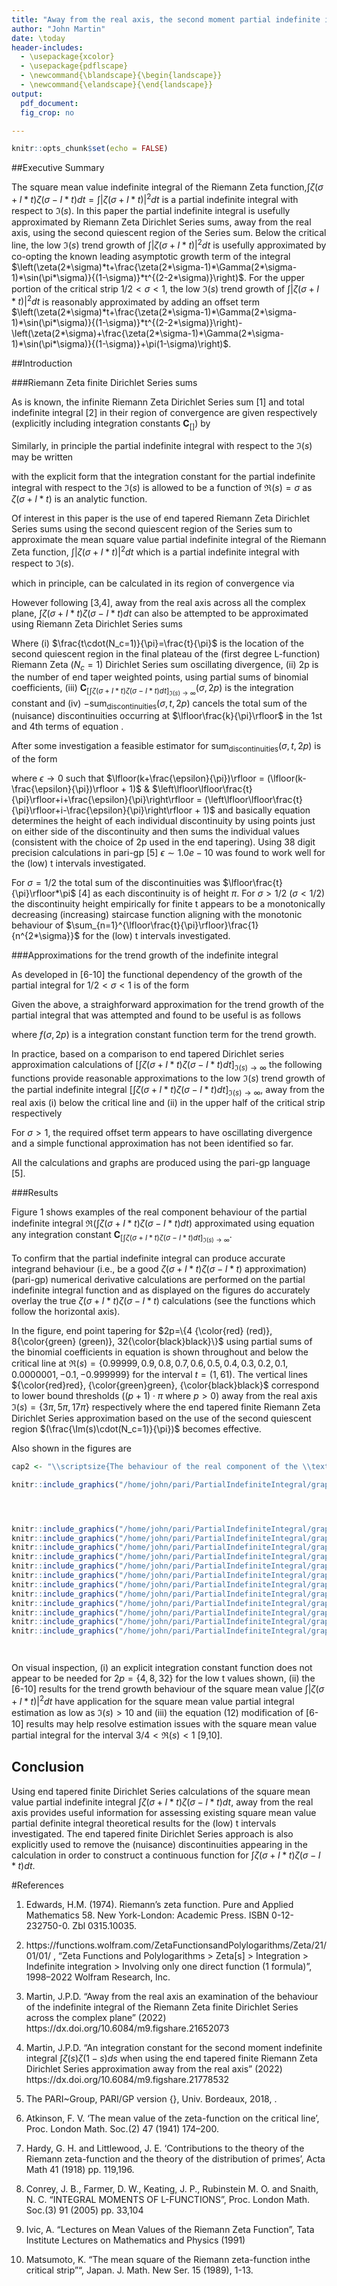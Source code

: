 ```yaml
---
title: "Away from the real axis, the second moment partial indefinite integral $\\int \\zeta(\\sigma+I*t)\\zeta(\\sigma-I*t) dt$ of $\\Im(s)$ behaviour using the end tapered finite Riemann Zeta Dirichlet Series approximation."
author: "John Martin"
date: \today
header-includes:  
  - \usepackage{xcolor}
  - \usepackage{pdflscape}
  - \newcommand{\blandscape}{\begin{landscape}}
  - \newcommand{\elandscape}{\end{landscape}}
output:
  pdf_document:
  fig_crop: no

---
```

  
  ```r
knitr::opts_chunk$set(echo = FALSE)

```

<!-- https://stackoverflow.com/questions/41655383/r-markdown-similar-feature-to-newcommand-in-latex/41664105 -->
  \newcommand{\mychi}{\raisebox{0pt}[1ex][1ex]{$\chi$}}


##Executive Summary

The square mean value indefinite integral of the Riemann Zeta function,$\int \zeta(\sigma+I*t)\zeta(\sigma-I*t) dt=\int |\zeta(\sigma+I*t)|^2 dt$ is a partial indefinite integral with respect to $\Im(s)$. In this paper the partial indefinite integral is usefully approximated by \textbf{end tapered} Riemann Zeta Dirichlet Series sums, away from the real axis, using the second quiescent region of the Series sum. Below the critical line, the low $\Im(s)$ trend growth of $\int |\zeta(\sigma+I*t)|^2 dt$ is usefully approximated by co-opting the known leading asymptotic growth term of the \textbf{definite} integral $\left(\zeta(2*\sigma)*t+\frac{\zeta(2*\sigma-1)*\Gamma(2*\sigma-1)*\sin(\pi*\sigma)}{(1-\sigma)}*t^{(2-2*\sigma)}\right)$. For the upper portion of the critical strip $1/2 < \sigma < 1$, the low $\Im(s)$ trend growth of $\int |\zeta(\sigma+I*t)|^2 dt$ is reasonably approximated by adding an offset term $\left(\zeta(2*\sigma)*t+\frac{\zeta(2*\sigma-1)*\Gamma(2*\sigma-1)*\sin(\pi*\sigma)}{(1-\sigma)}*t^{(2-2*\sigma)}\right)-\left(\zeta(2*\sigma)+\frac{\zeta(2*\sigma-1)*\Gamma(2*\sigma-1)*\sin(\pi*\sigma)}{(1-\sigma)}+\pi(1-\sigma)\right)$.




##Introduction

###Riemann Zeta finite Dirichlet Series sums

As is known, the infinite Riemann Zeta Dirichlet Series sum [1] and total indefinite integral [2] in their region of convergence are given respectively (explicitly including integration constants $\textbf{C}_{[]}$) by

\begin{align}
\zeta(s) &= \sum_{k=1}^{\infty}\left(\frac{1}{k^s}\right), \qquad \qquad \qquad \qquad \Re(s) > 1   \label {eq:infseries} \\
\int \zeta(s)~ds &= s + \sum_{k=2}^{\infty}\left(\frac{1}{-log(k) \cdot k^s}\right) + \textbf{C}_{[\int \zeta(s)~ds]}, \qquad \Re(s) > 1   \label {eq:infindefiniteintegral} 
\end{align}

Similarly, in principle the partial indefinite integral with respect to the $\Im(s)$ may be written

\begin{align}
\int \zeta(\sigma+I*t)~dt &= t + \sum_{k=2}^{\infty}\left(\frac{1}{-I*log(k) \cdot k^s}\right) + \textbf{C}_{[\int \zeta(\sigma+I*t)~dt]}(\sigma), \qquad \Re(s) > 1   \label {eq:partialinfindefiniteintegral} 
\end{align}

with the explicit form that the integration constant for the partial indefinite integral with respect to the $\Im(s)$ is allowed to be a function of $\Re(s)=\sigma$ as $\zeta(\sigma+I*t)$ is an analytic function.

Of interest in this paper is the use of end tapered \textbf{end tapered} Riemann Zeta Dirichlet Series sums using the second quiescent region of the Series sum to approximate the mean square value partial indefinite integral of the Riemann Zeta function, $\int |\zeta(\sigma+I*t)|^2 dt$ which is a partial indefinite integral with respect to $\Im(s)$.

\begin{equation}
\int |\zeta(\sigma+I*t)|^2 dt = \int \zeta(\sigma+I*t)\zeta(\sigma-I*t) dt
\end{equation}

which in principle, can be calculated in its region of convergence via

\begin{align}
\left[\int \zeta(\sigma+I*t)\zeta(\sigma-I*t)~dt\right]_{\Re(s) > 1} &= \int \left[\sum_{k=1}^{\infty}\left(\frac{1}{k^{(\sigma+I*t)}}\right)\sum_{n=1}^{\infty}\left(\frac{1}{n^{(\sigma-I*t)}}\right)\right] dt, \qquad  \Re(s) > 1   \label {eq:2ndmoment_indefiniteintegral} \\
&= t*\sum_{k=1}^{\infty}\left(\frac{1}{k^{(2*\sigma)}}\right) + \sum_{k=2}^{\infty}\left(\frac{1}{-I*log(k)\cdot k^{(\sigma+I*t)}}\right) + \sum_{n=2}^{\infty}\left(\frac{1}{I*log(n)\cdot n^{(\sigma-I*t)}}\right) \nonumber \\
&+ \sum_{k=2}^{\infty}\sum_{n=2}^{\infty}\left(\frac{\delta(n \ne k)}{(-I*log(k)+I*log(n))\cdot k^{(\sigma+I*t)} n^{(\sigma-I*t)}}\right) \nonumber \\ &+ \textbf{C}_{[\int \zeta(\sigma+I*t)\zeta(\sigma-I*t)~dt]_{\Re(s) > 1}}(\sigma), \qquad \Re(s) > 1   \label {eq:2ndmoment_partialindefiniteintegralexpanded2}
\end{align}

However following [3,4], away from the real axis across all the complex plane, $\int \zeta(\sigma+I*t)\zeta(\sigma-I*t) dt$ can also be attempted to be approximated using \textbf{end tapered} Riemann Zeta Dirichlet Series sums

\begingroup
\allowdisplaybreaks
\begin{flalign}
&\left[\int \zeta(\sigma+I*t)\zeta(\sigma-I*t) dt\right]_{\Im(s) \rightarrow \infty} \nonumber \\ \nonumber \\
&\approx t*\left[\sum_{k=1}^{\left(\lfloor\frac{t}{\pi}\rfloor-p\right)}\left(\frac{1}{k^{(2*\sigma)}}\right) +
\sum_{i=\left(-p+1\right)}^{p}\frac{\left(\frac{1}{2^{2p}} \left( 2^{2p}-\sum_{k=1}^{i+p}\binom{2p}{2p-k}\right)\right)^2}{(\lfloor\frac{t}{\pi}\rfloor+i)^{(2*\sigma)}} \right] \nonumber \\ 
&+ \left[\sum_{k=2}^{\left(\lfloor\frac{t}{\pi}\rfloor-p\right)}\left(\frac{1}{-I*log(k)\cdot k^{(\sigma+I*t)}}\right) +
\sum_{i=\left(-p+1\right)}^{p}\frac{\frac{1}{2^{2p}} \left( 2^{2p}-\sum_{k=1}^{i+p}\binom{2p}{2p-k}\right)}{-I*log(\lfloor\frac{t}{\pi}\rfloor+i)\cdot (\lfloor\frac{t}{\pi}\rfloor+i)^{(\sigma+I*t)}} \right] \nonumber \\
&+ \left[\sum_{n=2}^{\left(\lfloor\frac{t}{\pi}\rfloor-p\right)}\left(\frac{1}{I*log(n)\cdot n^{(\sigma-I*t)}}\right) +
\sum_{i=\left(-p+1\right)}^{p}\frac{\frac{1}{2^{2p}} \left( 2^{2p}-\sum_{k=1}^{i+p}\binom{2p}{2p-k}\right)}{I*log(\lfloor\frac{t}{\pi}\rfloor+i)\cdot (\lfloor\frac{t}{\pi}\rfloor+i)^{(\sigma-I*t)}} \right] \nonumber \\ 
&+ \Bigg[\sum_{k=2}^{\left(\lfloor\frac{t}{\pi}\rfloor-p\right)}\sum_{n=2}^{\left(\lfloor\frac{t}{\pi}\rfloor-p\right)}\left(\frac{\delta(n \ne k)}{(-I*log(k)+I*log(n))\cdot k^{(\sigma+I*t)} n^{(\sigma-I*t)}}\right)  \nonumber \\ 
&+ \sum_{k=2}^{\left(\lfloor\frac{t}{\pi}\rfloor-p\right)}\sum_{i=\left(-p+1\right)}^{p}\frac{\delta(k\ne (i+k))\cdot \frac{1}{2^{2p}} \left( 2^{2p}-\sum_{m=1}^{i+p}\binom{2p}{2p-m}\right)}{(-I*log(k)+I*log(\lfloor\frac{t}{\pi}\rfloor+i))\cdot k^{(\sigma+I*t)} (\lfloor\frac{t}{\pi}\rfloor+i)^{(\sigma-I*t)}}   \nonumber \\
&+ \sum_{i=\left(-p+1\right)}^{p}\sum_{n=2}^{\left(\lfloor\frac{t}{\pi}\rfloor-p\right)}\frac{\delta(n\ne (i+n))\cdot \frac{1}{2^{2p}} \left( 2^{2p}-\sum_{m=1}^{i+p}\binom{2p}{2p-m}\right)}{(-I*log(\lfloor\frac{t}{\pi}\rfloor+i)+I*log(n))\cdot (\lfloor\frac{t}{\pi}\rfloor+i)^{(\sigma+I*t)} n^{(\sigma-I*t)}} \Bigg]  \nonumber \\
&+ \sum_{i=\left(-p+1\right)}^{p}\sum_{j=\left(-p+1\right)}^{p}\frac{\delta(i\ne j)\cdot \frac{1}{2^{2p}} \left( 2^{2p}-\sum_{m=1}^{i+p}\binom{2p}{2p-m}\right)\cdot\frac{1}{2^{2p}}\left( 2^{2p}-\sum_{q=1}^{j+p}\binom{2p}{2p-q}\right)}{(-I*log(\lfloor\frac{t}{\pi}\rfloor+i)+I*log(\lfloor\frac{t}{\pi}\rfloor+j))\cdot (\lfloor\frac{t}{\pi}\rfloor+i)^{(\sigma+I*t)} (\lfloor\frac{t}{\pi}\rfloor+j)^{(\sigma-I*t)}} \Bigg] \nonumber \\
&- \text{sum}_{\text{discontinuities}}(\sigma,t,2p) \nonumber \\ 
&+ \textbf{C}_{\left[\int \zeta(\sigma+I*t)\zeta(\sigma-I*t) dt\right]_{\Im(s) \rightarrow \infty}}(\sigma,2p), \qquad \qquad  \qquad  \qquad \quad   \Im(s) \rightarrow \infty  \label {eq:endtap2ndmoment_partialindefiniteintegral_improved}
\end{flalign}
\endgroup

Where (i) $\frac{t\cdot(N_c=1)}{\pi}=\frac{t}{\pi}$ is the location of the second quiescent region in the final plateau of the (first degree L-function) Riemann Zeta ($N_c=1$) Dirichlet Series sum oscillating divergence, (ii) 2p is the number of end taper weighted points, using partial sums of binomial coefficients,
(iii) $\textbf{C}_{\left[\int \zeta(\sigma+I*t)\zeta(\sigma-I*t) dt\right]_{\Im(s) \rightarrow \infty}}(\sigma,2p)$ is the integration constant and (iv) $-\text{sum}_{\text{discontinuities}}(\sigma,t,2p)$ cancels the total sum of the (nuisance) discontinuities occurring at $\lfloor\frac{k}{\pi}\rfloor$ in the 1st and 4th terms of equation \eqref {eq:endtap2ndmoment_partialindefiniteintegral_improved}.

After some investigation a feasible estimator for $\text{sum}_{\text{discontinuities}}(\sigma,t,2p)$ is of the form

\begin{align}
  &\text{sum}_{\text{discontinuities}}(\sigma,t,2p) \nonumber \\ \nonumber \\
  &\approx \sum_{k=1}^{\left(\lfloor\frac{t}{\pi}\rfloor-p\right)} \left(\sum_{n=1}^{\lfloor(k+\frac{\epsilon}{\pi})\rfloor}\frac{(k\pi+\epsilon)}{n^{(2*\sigma)}} - \sum_{n=1}^{\lfloor(k-\frac{\epsilon}{\pi})\rfloor}\frac{(k\pi-\epsilon)}{n^{(2*\sigma)}} \right)\nonumber \\
  &+\sum_{i=\left(-p+1\right)}^{p}\left(\frac{1}{2^{2p}} \left( 2^{2p}-\sum_{k^\prime=1}^{i+p}\binom{2p}{2p-k^\prime}\right)\right)^2 \left( \sum_{n=1}^{\left\lfloor\lfloor\frac{t}{\pi}\rfloor+i+\frac{\epsilon}{\pi}\right\rfloor}\frac{((\lfloor\frac{t}{\pi}\rfloor+i)\pi+\epsilon)}{n^{(2*\sigma)}} -\sum_{n=1}^{\left\lfloor\lfloor\frac{t}{\pi}\rfloor+i-\frac{\epsilon}{\pi}\right\rfloor}\frac{((\lfloor\frac{t}{\pi}\rfloor+i)\pi-\epsilon)}{n^{(2*\sigma)}}\right) \label {eq:sum_disc}
\end{align}

where $\epsilon \rightarrow 0$ such that $\lfloor(k+\frac{\epsilon}{\pi})\rfloor = (\lfloor(k-\frac{\epsilon}{\pi})\rfloor + 1)$ \& $\left\lfloor\lfloor\frac{t}{\pi}\rfloor+i+\frac{\epsilon}{\pi}\right\rfloor = (\left\lfloor\lfloor\frac{t}{\pi}\rfloor+i-\frac{\epsilon}{\pi}\right\rfloor + 1)$ and basically equation \eqref {eq:sum_disc} determines the height of each individual discontinuity by using points just on either side of the discontinuity and then sums the individual values (consistent with the choice of 2p used in the end tapering). Using 38 digit precision calculations in pari-gp [5] $\epsilon \sim 1.0e-10$ was found to work well for the (low) t intervals investigated.

For $\sigma=1/2$ the total sum of the discontinuities was  $\lfloor\frac{t}{\pi}\rfloor*\pi$ [4] as each discontinuity is of height $\pi$. For $\sigma>1/2$ ($\sigma<1/2$) the discontinuity height empirically for finite t appears to be a monotonically decreasing (increasing) staircase function aligning with the monotonic behaviour of $\sum_{n=1}^{\lfloor\frac{t}{\pi}\rfloor}\frac{1}{n^{2*\sigma}}$ for the (low) t intervals investigated.

###Approximations for the trend growth of the indefinite integral

As developed in [6-10] the functional dependency of the growth of the partial \textbf{definite} integral for $1/2 < \sigma < 1$ is of the form

\begin{align}
&\int_{0}^{T} \zeta(\sigma+I*t)\zeta(\sigma-I*t) dt \nonumber \\
&= \int_{0}^{T} |\zeta(\sigma+I*t)|^2 dt \nonumber \\
&= \zeta(2*\sigma)*T+\frac{\zeta(2*\sigma-1)*\Gamma(2*\sigma-1)*\sin(\pi*\sigma)}{(1-\sigma)}*T^{(2-2*\sigma)} + O(log(T)) \qquad \text{ for } 1/2 < \sigma < 1
\end{align}

Given the above, a straighforward approximation for the trend growth of the partial \textbf{indefinite} integral that was attempted and found to be useful is as follows

\begin{align}
&\text{TREND}_{\left[\int \zeta(\sigma+I*t)\zeta(\sigma-I*t) dt\right]_{\Im(s) \rightarrow \infty}} \nonumber \\
&\approx \zeta(2*\sigma)*t+\frac{\zeta(2*\sigma-1)*\Gamma(2*\sigma-1)*\sin(\pi*\sigma)}{(1-\sigma)}*t^{(2-2*\sigma)} + f(\sigma,2p) \qquad \text{ for } \Im(s) \rightarrow \infty
\end{align}

where $f(\sigma,2p)$ is a integration constant function term for the trend growth.

In practice, based on a comparison to end tapered Dirichlet series approximation calculations of $\left[\int \zeta(\sigma+I*t)\zeta(\sigma-I*t) dt\right]_{\Im(s) \rightarrow \infty}$ the following functions provide reasonable approximations to the low $\Im(s)$ trend growth of the partial indefinite integral $\left[\int \zeta(\sigma+I*t)\zeta(\sigma-I*t) dt\right]_{\Im(s) \rightarrow \infty}$, away from the real axis (i) below the critical line and (ii) in the upper half of the critical strip respectively

\begin{align}
&\text{TREND}_{\left[\int \zeta(\sigma+I*t)\zeta(\sigma-I*t) dt\right]_{\Im(s) \rightarrow \infty}} \nonumber \\
&\approx \zeta(2*\sigma)*t+\frac{\zeta(2*\sigma-1)*\Gamma(2*\sigma-1)*\sin(\pi*\sigma)}{(1-\sigma)}*t^{(2-2*\sigma)} \qquad \text{ for } \Im(s) \rightarrow \infty, \sigma<1/2 \text{ excluding } \sigma = 0 \\
&\approx \zeta(2*\sigma)*t+\frac{\zeta(2*\sigma-1)*\Gamma(2*\sigma-1)*\sin(\pi*\sigma)}{(1-\sigma)}*t^{(2-2*\sigma)} \nonumber \\ 
&- \left(\zeta(2*\sigma)+\frac{\zeta(2*\sigma-1)*\Gamma(2*\sigma-1)*\sin(\pi*\sigma)}{(1-\sigma)} + \pi*(1-\sigma)\right) \qquad \text{ for } \Im(s) \rightarrow \infty, 1/2<\sigma<1 
\end{align}

For $\sigma > 1$, the required offset term appears to have oscillating divergence and a simple functional approximation has not been identified so far.

All the calculations and graphs are produced using the pari-gp language [5].

###Results

Figure 1 shows examples of the real component behaviour of the partial indefinite integral $\Re\left(\int \zeta(\sigma+I*t)\zeta(\sigma-I*t)  dt\right)$ approximated using equation \eqref {eq:endtap2ndmoment_partialindefiniteintegral_improved} \textbf{without} any integration constant $\textbf{C}_{\left[\int \zeta(\sigma+I*t)\zeta(\sigma-I*t)  dt\right]_{\Im(s) \rightarrow \infty}}$. 

To confirm that the partial indefinite integral can produce accurate integrand behaviour (i.e., be a good $\zeta(\sigma+I*t)\zeta(\sigma-I*t)$ approximation) (pari-gp) numerical derivative calculations are performed on the partial indefinite integral function and as displayed on the figures do accurately overlay the true $\zeta(\sigma+I*t)\zeta(\sigma-I*t)$ calculations (see the functions which follow the horizontal axis).

In the figure, end point tapering for $2p=\{4 {\color{red} (red)}, 8{\color{green} (green)}, 32{\color{black}black}\}$ using partial sums of the binomial coefficients in equation \eqref {eq:endtap2ndmoment_partialindefiniteintegral_improved} is shown throughout and below the critical line at $\Re(s)=\{0.99999, 0.9, 0.8, 0.7, 0.6, 0.5, 0.4, 0.3, 0.2, 0.1, 0.0000001, -0.1, -0.999999\}$ for the interval  $t=(1,61)$. The vertical lines ${\color{red}red}, {\color{green}green}, {\color{black}black}$ correspond to lower bound thresholds ($(p+1)\cdot\pi \text{ where } p > 0$) away from the real axis $\Im(s)=\{3\pi,5\pi,17\pi\}$ respectively where the end tapered finite Riemann Zeta Dirichlet Series approximation based on the use of the second quiescent region $(\frac{\Im(s)\cdot(N_c=1)}{\pi})$ becomes effective.  

Also shown in the figures are 
\begin{enumerate}
\item $\Re\left(\zeta(\sigma+I*t)\zeta(\sigma-I*t)\right)$ (horizontal aperiodic ${\color{gray}gray}$ lineshape), 
\item the real component of the numerical derivative of the $2p=\{4 {\color{red} (red)}, 8{\color{green} (green)}, 32{\color{black}black}\}$ partial indefinite integral functions (horizontal increasingly overlapping with $\Re\left(\zeta(\sigma+I*t)\zeta(\sigma-I*t)\right)$ as $\Im(s) \rightarrow \infty$) and 
\item for $\Re(s) =\{0.99999, 0.9, 0.8, 0.7, 0.6\}$ the approximated trend behaviour (monotonic ${\color{gray}gray}$ lineshape) of the second moment partial integral growth equation (12) adding an offset term to the [6-10] results.
\item for $Re(s)=0.5$ the asymptotic trend behaviour (monotonic ${\color{gray}gray}$ lineshape) of the second moment partial integral growth $t\cdot \log(t) -t\cdot(1+\log(2\pi)-2\gamma)$ [6-10]
\item for $Re(s) = \{0.4, 0.3, 0.2, 0.1, 0.0000001, -0.1, -0.999999\}$ the approximated trend behaviour (monotonic ${\color{gray}gray}$ lineshape) of the second moment partial integral growth equation (11) borrowing from [6-10],
\end{enumerate}


```r
cap2 <- "\\scriptsize{The behaviour of the real component of the \\textbf{approximate} Riemann Zeta function second moment \\textbf{partial indefinite integral} based on {\\color{blue}\\textbf{end tapered}} finite Riemann Zeta Dirichlet Series (using the second quiescent region) equation \\eqref {eq:endtap2ndmoment_partialindefiniteintegral_improved} \\textbf{without} any integration constant throughout and below the critical strip for the interval $t=(1,61)$, at $\\Re(s)=\\{0.99999,0.9,0.8,0.7,0.6,0.5,0.4,0.3,0.2,0.1,0.0000001,-0.1,-0.999999\\}$. In the two panels, sloping upward Imag(second moment indefinite integral) using 2p=4 {\\color{red}red}, 2p=8 {\\color{green}green}, 2p=32 {\\color{black}black} and equation (12), or $t*\\log(t) -t*(1+\\log(2\\pi)-2\\gamma)$ or equation (11) depending on $\\Re(s)$ [6-10] {\\color{gray}gray}. Likewise, progressing more horizontally the Real(numerical derivative) of the partial indefinite integrals (red $\\rightarrow$ black again) and $\\Re(\\zeta(\\sigma+I*t)\\zeta(\\sigma-I*t))$ {\\color{gray}gray}.}"

```



```r


knitr::include_graphics("/home/john/pari/PartialIndefiniteIntegral/graph_zetabased_meansquarevalue_0.99999_0.5_60.pdf")




knitr::include_graphics("/home/john/pari/PartialIndefiniteIntegral/graph_zetabased_meansquarevalue_0.9_0.5_60.pdf")
knitr::include_graphics("/home/john/pari/PartialIndefiniteIntegral/graph_zetabased_meansquarevalue_0.8_0.5_60.pdf")
knitr::include_graphics("/home/john/pari/PartialIndefiniteIntegral/graph_zetabased_meansquarevalue_0.7_0.5_60.pdf")
knitr::include_graphics("/home/john/pari/PartialIndefiniteIntegral/graph_zetabased_meansquarevalue_0.6_0.5_60.pdf")
knitr::include_graphics("/home/john/pari/PartialIndefiniteIntegral/graph_zetabased_meansquarevalue_0.5_0.5_60.pdf")
knitr::include_graphics("/home/john/pari/PartialIndefiniteIntegral/graph_zetabased_meansquarevalue_0.4_0.5_60.pdf")
knitr::include_graphics("/home/john/pari/PartialIndefiniteIntegral/graph_zetabased_meansquarevalue_0.3_0.5_60.pdf")
knitr::include_graphics("/home/john/pari/PartialIndefiniteIntegral/graph_zetabased_meansquarevalue_0.2_0.5_60.pdf")
knitr::include_graphics("/home/john/pari/PartialIndefiniteIntegral/graph_zetabased_meansquarevalue_0.1_0.5_60.pdf")
knitr::include_graphics("/home/john/pari/PartialIndefiniteIntegral/graph_zetabased_meansquarevalue_1.0E-7_0.5_60.pdf")
knitr::include_graphics("/home/john/pari/PartialIndefiniteIntegral/graph_zetabased_meansquarevalue_-0.1_0.5_60.pdf")
knitr::include_graphics("/home/john/pari/PartialIndefiniteIntegral/graph_zetabased_meansquarevalue_-0.999999_0.5_60.pdf")




```

\clearpage
 
On visual inspection, (i) an explicit integration constant function does not appear to be needed for $2p=\{4,8,32\}$ for the low t values shown, (ii) the [6-10] results for the trend growth behaviour of the square mean value $\int |\zeta(\sigma+I*t)|^2dt$ have application for the square mean value partial integral estimation as low as $\Im(s)>10$ and (iii) the equation (12) modification of [6-10] results may help resolve estimation issues with the square mean value partial integral for the interval $3/4 < \Re(s) < 1$ [9,10].


## Conclusion

Using end tapered finite Dirichlet Series calculations of the square mean value partial indefinite integral  $\int \zeta(\sigma+I*t)\zeta(\sigma-I*t) dt$, away from the real axis provides useful information for assessing existing square mean value partial definite integral theoretical results for the (low) t intervals investigated. The end tapered finite Dirichlet Series approach is also explicitly used to remove the (nuisance) discontinuities appearing in the calculation in order to construct a continuous function for $\int \zeta(\sigma+I*t)\zeta(\sigma-I*t) dt$.



#References

1. Edwards, H.M. (1974). Riemann’s zeta function. Pure and Applied Mathematics 58. New York-London:
Academic Press. ISBN 0-12-232750-0. Zbl 0315.10035.

2. https://functions.wolfram.com/ZetaFunctionsandPolylogarithms/Zeta/21/01/01/ , "Zeta Functions and Polylogarithms > Zeta[s] > Integration > Indefinite integration > Involving only one direct function (1 formula)", 1998–2022 Wolfram Research, Inc.

3. Martin, J.P.D. "Away from the real axis an examination of the behaviour of the indefinite integral of the Riemann Zeta finite Dirichlet Series across the complex plane" (2022)
https://dx.doi.org/10.6084/m9.figshare.21652073

4. Martin, J.P.D. "An integration constant for the second moment indefinite integral $\int \zeta(s)\zeta(1-s) ds$ when using the end tapered finite Riemann Zeta Dirichlet Series approximation away from the real axis" (2022)
https://dx.doi.org/10.6084/m9.figshare.21778532

5. The PARI~Group, PARI/GP version {\tt 2.12.0}, Univ. Bordeaux, 2018,
    \url{http://pari.math.u-bordeaux.fr/}.
\normalfont

6. Atkinson, F. V. ‘The mean value of the zeta-function on the critical line’, Proc. London Math. Soc.(2) 47 (1941) 174--200.

7. Hardy, G. H. and Littlewood, J. E. ‘Contributions to the theory of the Riemann zeta-function and the theory of the distribution of primes’, Acta Math 41 (1918) pp. 119,196.

8. Conrey, J. B., Farmer, D. W., Keating, J. P., Rubinstein M. O. and Snaith, N. C. "INTEGRAL MOMENTS OF L-FUNCTIONS", Proc. London Math. Soc.(3) 91 (2005) pp. 33,104

9. Ivic, A. "Lectures on Mean Values of the Riemann Zeta Function", Tata Institute Lectures on Mathematics and Physics (1991)

10. Matsumoto, K. "The mean square of the Riemann zeta-function inthe critical strip"", Japan. J. Math. New Ser. 15 (1989), 1-13.


